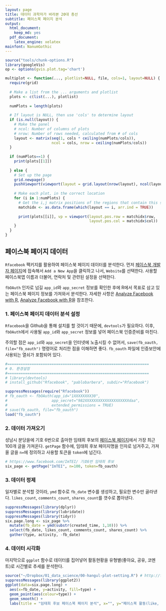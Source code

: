 ```yaml
---
layout: page
title: 데이터 과학자가 바라본 20대 총선
subtitle: 페이스북 페이지 분석
output:
  html_document: 
    keep_md: yes
  pdf_document:
    latex_engine: xelatex
mainfont: NanumGothic
---
```


```r
source("tools/chunk-options.R")
library(googleVis)
op <- options(gvis.plot.tag='chart')

multiplot <- function(..., plotlist=NULL, file, cols=1, layout=NULL) {
  require(grid)
  
  # Make a list from the ... arguments and plotlist
  plots <- c(list(...), plotlist)
  
  numPlots = length(plots)
  
  # If layout is NULL, then use 'cols' to determine layout
  if (is.null(layout)) {
    # Make the panel
    # ncol: Number of columns of plots
    # nrow: Number of rows needed, calculated from # of cols
    layout <- matrix(seq(1, cols * ceiling(numPlots/cols)),
                     ncol = cols, nrow = ceiling(numPlots/cols))
  }
  
  if (numPlots==1) {
    print(plots[[1]])
    
  } else {
    # Set up the page
    grid.newpage()
    pushViewport(viewport(layout = grid.layout(nrow(layout), ncol(layout))))
    
    # Make each plot, in the correct location
    for (i in 1:numPlots) {
      # Get the i,j matrix positions of the regions that contain this subplot
      matchidx <- as.data.frame(which(layout == i, arr.ind = TRUE))
      
      print(plots[[i]], vp = viewport(layout.pos.row = matchidx$row,
                                      layout.pos.col = matchidx$col))
    }
  }
}
```

## 페이스북 페이지 데이터

`Rfacebook` 팩키지를 활용하여 페이스북 페이지 데이터를 분석한다. 먼저 
[페이스북 개발자 페이지](https://developers.facebook.com/)에 접속해서 `Add a New App`을 클릭하고 나서,
`Website`를 선택한다. 사용할 페이스북앱 이름과 더불어, 연락처 및 관련된 설정을 선택한다.

`fbOAuth` 인자로 넘길 `app_id`와 `app_secret` 정보를 확인한 후에 R에서 목표로 삼고 있는 페이스북 페이지 정보를 
가져와서 분석한다. 자세한 사항은 [Analyze Facebook with R](http://thinktostart.com/analyzing-facebook-with-r/), [Analyze Facebook with R](http://www.r-bloggers.com/analyze-facebook-with-r/)을 참조한다.

### 1. 페이스북 페이지 데이터 분석 설정

`Rfacebook`을 Github을 통해 설치를 할 것이기 때문에, `devtools`가 필요하다.
이후, `fbOAuth`에서 사용될 `app_id`와 `app_secret` 정보를 넣어 페이스북 인증준비를 마친다.

주의할 점은 `app_id`와 `app_secret`을 인터넷에 노출시킬 수 없어서, 
`save(fb_oauth, file="fb_oauth")` 명령어로 처리한 점을 이해하면 좋다. `fb_oauth` 파일에 인증보안에 
사용되는 열쇠가 포함되어 있다.

```r
#================================================================
# 0. 환경설정
#================================================================
# library(devtools)
# install_github("Rfacebook", "pablobarbera", subdir="Rfacebook")

suppressMessages(require("Rfacebook"))
# fb_oauth <- fbOAuth(app_id="1XXXXXXXX30", 
#                    app_secret="982XXXXXXXXXXXXXXXXXXXXdaa",
#                    extended_permissions = TRUE)
# save(fb_oauth, file="fb_oauth")
load("fb_oauth")
```

### 2. 데이터 가져오기

성남시 분당을에 기호 6번으로 출마한 임태희 후보의 [페이스북 페이지](https://www.facebook.com/ImTEI/)에서
가장 최근 100개 글을 가져온다. `getPage` 함수에, 임태희 후보 페이지명을 인자로 넘겨주고,
가져올 글을 `n=`에 정의하고 사용할 토큰을 `token`에 넘긴다.

```r
# https://www.facebook.com/ImTEI/ 기호6번 임태희 후보
six_page <- getPage("ImTEI", n=100, token=fb_oauth)
```

### 3. 데이터 정제

일자별로 분석할 것이라, `ymd` 함수로 `fb_date` 변수를 생성하고, 필요한 변수만 골라낸다. 
`likes_count`, `comments_count`, `shares_count`를 갯수로 뽑아낸다.


```r
suppressMessages(library(dplyr))
suppressMessages(library(lubridate))
suppressMessages(library(tidyr))
six.page.long <- six_page %>% 
  mutate(fb_date = ymd(substr(created_time, 1,10))) %>% 
  select(fb_date, likes_count, comments_count, shares_count) %>% 
  gather(type, activity, -fb_date)
```

### 4. 데이터 시각화

마지막으로 `ggplot` 함수로 데이터를 집어넣어 활동현황을 유형별(좋아요, 공유, 코멘트)로 시간별로 추세를 분석한다.

```r
source("~/Dropbox/01_data_science/00-hangul-plot-setting.R") # http://freesearch.pe.kr/archives/4446 참조
suppressMessages(library(ggplot2))
ggplot(data=six.page.long) +
  aes(x=fb_date, y=activity, fill=type) +
  geom_point(aes(colour=type)) +
  geom_smooth() +
  labs(title = "임태희 후보 페이스북 페이지 분석", x="", y="페이스북 활동(like, share, comments)")
```










